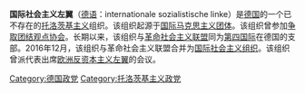 '''国际社会主义左翼'''（[[德语|德语]]：internationale sozialistische linke）是[[德国|德国]]的一个已不存在的[[托洛茨基主义|托洛茨基主义]]组织。该组织起源于[[国际马克思主义团体|国际马克思主义团体]]。该组织曾参加[[争取团结观点协会|争取团结观点协会]]。长期以来，该组织与[[革命社会主义联盟|革命社会主义联盟]]同为[[第四国际|第四国际]]在德国的支部。2016年12月，该组织与革命社会主义联盟合并为[[国际社会主义组织_(德国)|国际社会主义组织]]。该组织曾派代表出席[[欧洲反资本主义左翼|欧洲反资本主义左翼]]的会议。

[[Category:德国政党|Category:德国政党]]
[[Category:托洛茨基主义政党|Category:托洛茨基主义政党]]